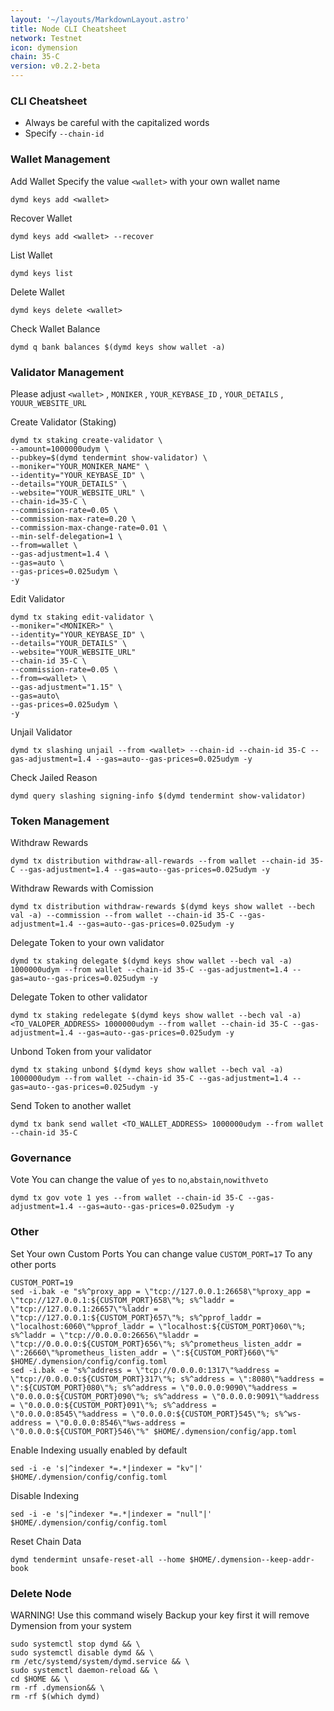 ```yaml
---
layout: '~/layouts/MarkdownLayout.astro'
title: Node CLI Cheatsheet
network: Testnet
icon: dymension
chain: 35-C
version: v0.2.2-beta
---
```


### CLI Cheatsheet

- Always be careful with the capitalized words
- Specify `--chain-id`

### Wallet Management

Add Wallet
Specify the value `<wallet>` with your own wallet name

```
dymd keys add <wallet>
```

Recover Wallet
```
dymd keys add <wallet> --recover
```

List Wallet
```
dymd keys list
```

Delete Wallet
```
dymd keys delete <wallet>
```

Check Wallet Balance
```
dymd q bank balances $(dymd keys show wallet -a)
```

### Validator Management

Please adjust `<wallet>` , `MONIKER` , `YOUR_KEYBASE_ID` , `YOUR_DETAILS` , `YOUUR_WEBSITE_URL`

Create Validator (Staking)
```
dymd tx staking create-validator \
--amount=1000000udym \
--pubkey=$(dymd tendermint show-validator) \
--moniker="YOUR_MONIKER_NAME" \
--identity="YOUR_KEYBASE_ID" \
--details="YOUR_DETAILS" \
--website="YOUR_WEBSITE_URL" \
--chain-id=35-C \
--commission-rate=0.05 \
--commission-max-rate=0.20 \
--commission-max-change-rate=0.01 \
--min-self-delegation=1 \
--from=wallet \
--gas-adjustment=1.4 \
--gas=auto \
--gas-prices=0.025udym \
-y
```

Edit Validator
```
dymd tx staking edit-validator \
--moniker="<MONIKER>" \
--identity="YOUR_KEYBASE_ID" \
--details="YOUR_DETAILS" \
--website="YOUR_WEBSITE_URL"
--chain-id 35-C \
--commission-rate=0.05 \
--from=<wallet> \
--gas-adjustment="1.15" \
--gas=auto\
--gas-prices=0.025udym \
-y
```


Unjail Validator
```
dymd tx slashing unjail --from <wallet> --chain-id --chain-id 35-C --gas-adjustment=1.4 --gas=auto--gas-prices=0.025udym -y
```

Check Jailed Reason
```
dymd query slashing signing-info $(dymd tendermint show-validator)
```

### Token Management

Withdraw Rewards
```
dymd tx distribution withdraw-all-rewards --from wallet --chain-id 35-C --gas-adjustment=1.4 --gas=auto--gas-prices=0.025udym -y
```

Withdraw Rewards with Comission
```
dymd tx distribution withdraw-rewards $(dymd keys show wallet --bech val -a) --commission --from wallet --chain-id 35-C --gas-adjustment=1.4 --gas=auto--gas-prices=0.025udym -y
```

Delegate Token to your own validator
```
dymd tx staking delegate $(dymd keys show wallet --bech val -a) 1000000udym --from wallet --chain-id 35-C --gas-adjustment=1.4 --gas=auto--gas-prices=0.025udym -y
```

Delegate Token to other validator
```
dymd tx staking redelegate $(dymd keys show wallet --bech val -a) <TO_VALOPER_ADDRESS> 1000000udym --from wallet --chain-id 35-C --gas-adjustment=1.4 --gas=auto--gas-prices=0.025udym -y
```

Unbond Token from your validator
```
dymd tx staking unbond $(dymd keys show wallet --bech val -a) 1000000udym --from wallet --chain-id 35-C --gas-adjustment=1.4 --gas=auto--gas-prices=0.025udym -y
```

Send Token to another wallet
```
dymd tx bank send wallet <TO_WALLET_ADDRESS> 1000000udym --from wallet --chain-id 35-C
```

### Governance 

Vote
You can change the value of `yes` to `no`,`abstain`,`nowithveto`

```
dymd tx gov vote 1 yes --from wallet --chain-id 35-C --gas-adjustment=1.4 --gas=auto--gas-prices=0.025udym -y
```

### Other

Set Your own Custom Ports
You can change value `CUSTOM_PORT=17` To any other ports
```
CUSTOM_PORT=19
sed -i.bak -e "s%^proxy_app = \"tcp://127.0.0.1:26658\"%proxy_app = \"tcp://127.0.0.1:${CUSTOM_PORT}658\"%; s%^laddr = \"tcp://127.0.0.1:26657\"%laddr = \"tcp://127.0.0.1:${CUSTOM_PORT}657\"%; s%^pprof_laddr = \"localhost:6060\"%pprof_laddr = \"localhost:${CUSTOM_PORT}060\"%; s%^laddr = \"tcp://0.0.0.0:26656\"%laddr = \"tcp://0.0.0.0:${CUSTOM_PORT}656\"%; s%^prometheus_listen_addr = \":26660\"%prometheus_listen_addr = \":${CUSTOM_PORT}660\"%" $HOME/.dymension/config/config.toml
sed -i.bak -e "s%^address = \"tcp://0.0.0.0:1317\"%address = \"tcp://0.0.0.0:${CUSTOM_PORT}317\"%; s%^address = \":8080\"%address = \":${CUSTOM_PORT}080\"%; s%^address = \"0.0.0.0:9090\"%address = \"0.0.0.0:${CUSTOM_PORT}090\"%; s%^address = \"0.0.0.0:9091\"%address = \"0.0.0.0:${CUSTOM_PORT}091\"%; s%^address = \"0.0.0.0:8545\"%address = \"0.0.0.0:${CUSTOM_PORT}545\"%; s%^ws-address = \"0.0.0.0:8546\"%ws-address = \"0.0.0.0:${CUSTOM_PORT}546\"%" $HOME/.dymension/config/app.toml
```

Enable Indexing usually enabled by default
```
sed -i -e 's|^indexer *=.*|indexer = "kv"|' $HOME/.dymension/config/config.toml
```

Disable Indexing
```
sed -i -e 's|^indexer *=.*|indexer = "null"|' $HOME/.dymension/config/config.toml
```

Reset Chain Data
```
dymd tendermint unsafe-reset-all --home $HOME/.dymension--keep-addr-book
```

### Delete Node

WARNING! Use this command wisely 
Backup your key first it will remove Dymension from your system

```
sudo systemctl stop dymd && \
sudo systemctl disable dymd && \
rm /etc/systemd/system/dymd.service && \
sudo systemctl daemon-reload && \
cd $HOME && \
rm -rf .dymension&& \
rm -rf $(which dymd)
```

